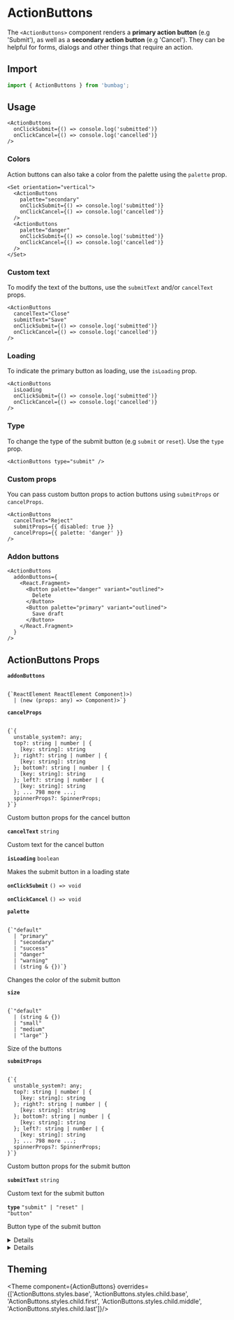 
# ActionButtons

The `<ActionButtons>` component renders a **primary action button** (e.g 'Submit'), as well as a **secondary action button** (e.g 'Cancel').
They can be helpful for forms, dialogs and other things that require an action.

## Import

```jsx
import { ActionButtons } from 'bumbag';
```

## Usage

```jsx-live
<ActionButtons
  onClickSubmit={() => console.log('submitted')}
  onClickCancel={() => console.log('cancelled')}
/>
```

### Colors

Action buttons can also take a color from the palette using the `palette` prop.

```jsx-live
<Set orientation="vertical">
  <ActionButtons
    palette="secondary"
    onClickSubmit={() => console.log('submitted')}
    onClickCancel={() => console.log('cancelled')}
  />
  <ActionButtons
    palette="danger"
    onClickSubmit={() => console.log('submitted')}
    onClickCancel={() => console.log('cancelled')}
  />
</Set>
```

### Custom text

To modify the text of the buttons, use the `submitText` and/or `cancelText` props.

```jsx-live
<ActionButtons
  cancelText="Close"
  submitText="Save"
  onClickSubmit={() => console.log('submitted')}
  onClickCancel={() => console.log('cancelled')}
/>
```

### Loading

To indicate the primary button as loading, use the `isLoading` prop.

```jsx-live
<ActionButtons
  isLoading
  onClickSubmit={() => console.log('submitted')}
  onClickCancel={() => console.log('cancelled')}
/>
```

### Type

To change the type of the submit button (e.g `submit` or `reset`). Use the `type` prop.

```jsx-live
<ActionButtons type="submit" />
```

### Custom props

You can pass custom button props to action buttons using `submitProps` or `cancelProps`.

```jsx-live
<ActionButtons
  cancelText="Reject"
  submitProps={{ disabled: true }}
  cancelProps={{ palette: 'danger' }}
/>
```

### Addon buttons

```jsx-live
<ActionButtons
  addonButtons={
    <React.Fragment>
      <Button palette="danger" variant="outlined">
        Delete
      </Button>
      <Button palette="primary" variant="outlined">
        Save draft
      </Button>
    </React.Fragment>
  }
/>
```

## ActionButtons Props

<!-- Automatically generated -->

**<Code fontSize="150" marginRight="major-1">addonButtons</Code>**  

<Code isBlock palette="primary" fontSize="150" padding="minor-1" marginBottom="major-2">
{`ReactElement<any, string
  | ((props: any) => ReactElement<any, string
  | ...
  | (new (props: any) => Component<any, any, any>)>)
  | (new (props: any) => Component<any, any, any>)>`}
</Code>

<Divider marginTop="major-2" marginBottom="major-2" />

**<Code fontSize="150" marginRight="major-1">cancelProps</Code>**  

<Code isBlock palette="primary" fontSize="150" padding="minor-1" marginBottom="major-2">
{`{
  unstable_system?: any;
  top?: string | number | {
    [key: string]: string
  }; right?: string | number | {
    [key: string]: string
  }; bottom?: string | number | {
    [key: string]: string
  }; left?: string | number | {
    [key: string]: string
  }; ... 798 more ...;
  spinnerProps?: SpinnerProps;
}`}
</Code>

Custom button props for the cancel button

<Divider marginTop="major-2" marginBottom="major-2" />

**<Code fontSize="150" marginRight="major-1">cancelText</Code>** <Code fontSize="100" palette="primary">string</Code> 

Custom text for the cancel button

<Divider marginTop="major-2" marginBottom="major-2" />

**<Code fontSize="150" marginRight="major-1">isLoading</Code>** <Code fontSize="100" palette="primary">boolean</Code> 

Makes the submit button in a loading state

<Divider marginTop="major-2" marginBottom="major-2" />

**<Code fontSize="150" marginRight="major-1">onClickSubmit</Code>** <Code fontSize="100" palette="primary">() =&#62; void</Code> 

<Divider marginTop="major-2" marginBottom="major-2" />

**<Code fontSize="150" marginRight="major-1">onClickCancel</Code>** <Code fontSize="100" palette="primary">() =&#62; void</Code> 

<Divider marginTop="major-2" marginBottom="major-2" />

**<Code fontSize="150" marginRight="major-1">palette</Code>**  

<Code isBlock palette="primary" fontSize="150" padding="minor-1" marginBottom="major-2">
{`"default"
  | "primary"
  | "secondary"
  | "success"
  | "danger"
  | "warning"
  | (string & {})`}
</Code>

Changes the color of the submit button

<Divider marginTop="major-2" marginBottom="major-2" />

**<Code fontSize="150" marginRight="major-1">size</Code>**  

<Code isBlock palette="primary" fontSize="150" padding="minor-1" marginBottom="major-2">
{`"default"
  | (string & {})
  | "small"
  | "medium"
  | "large"`}
</Code>

Size of the buttons

<Divider marginTop="major-2" marginBottom="major-2" />

**<Code fontSize="150" marginRight="major-1">submitProps</Code>**  

<Code isBlock palette="primary" fontSize="150" padding="minor-1" marginBottom="major-2">
{`{
  unstable_system?: any;
  top?: string | number | {
    [key: string]: string
  }; right?: string | number | {
    [key: string]: string
  }; bottom?: string | number | {
    [key: string]: string
  }; left?: string | number | {
    [key: string]: string
  }; ... 798 more ...;
  spinnerProps?: SpinnerProps;
}`}
</Code>

Custom button props for the submit button

<Divider marginTop="major-2" marginBottom="major-2" />

**<Code fontSize="150" marginRight="major-1">submitText</Code>** <Code fontSize="100" palette="primary">string</Code> 

Custom text for the submit button

<Divider marginTop="major-2" marginBottom="major-2" />

**<Code fontSize="150" marginRight="major-1">type</Code>** <Code fontSize="100" palette="primary">&#34;submit&#34; | &#34;reset&#34; | &#34;button&#34;</Code> 

Button type of the submit button

<Divider marginTop="major-2" marginBottom="major-2" />

<details><Box use="summary" marginBottom="major-2">Inherits <code><strong>Set</strong></code> props</Box>

**<Code fontSize="150" marginRight="major-1">isFilled</Code>** <Code fontSize="100" palette="primary">boolean</Code> 

Indicates if the set items should span the width of the set.

<Divider marginTop="major-2" marginBottom="major-2" />

**<Code fontSize="150" marginRight="major-1">orientation</Code>** <Code fontSize="100" palette="primary">&#34;horizontal&#34; | &#34;vertical&#34;</Code> 

Indicates the orientation of the set.

<Divider marginTop="major-2" marginBottom="major-2" />

**<Code fontSize="150" marginRight="major-1">spacing</Code>** <Code fontSize="100" palette="primary">string</Code> 

Sets the spacing between items.

<Divider marginTop="major-2" marginBottom="major-2" />

**<Code fontSize="150" marginRight="major-1">verticalBelow</Code>**  

<Code isBlock palette="primary" fontSize="150" padding="minor-1" marginBottom="major-2">
{`"tablet"
  | "mobile"
  | "fullHD"
  | "widescreen"
  | "desktop"
  | "min-fullHD"
  | "max-fullHD"
  | "min-widescreen"
  | "max-widescreen"
  | "min-desktop"
  | "max-desktop"
  | "min-tablet"
  | "max-tablet"
  | "min-mobile"
  | "max-mobile"`}
</Code>

Indicates the breakpoint at which the set should become vertical.

<Divider marginTop="major-2" marginBottom="major-2" />

</details>
            

<details><Box use="summary" marginBottom="major-2">Inherits <code><strong>Box</strong></code> props</Box>

**<Code fontSize="150" marginRight="major-1">use</Code>**  

<Code isBlock palette="primary" fontSize="150" padding="minor-1" marginBottom="major-2">
{`string
  | (ComponentClass<any, any> & { useProps: any; })
  | (FunctionComponent<any> & { useProps: any; })`}
</Code>

<Divider marginTop="major-2" marginBottom="major-2" />

**<Code fontSize="150" marginRight="major-1">className</Code>** <Code fontSize="100" palette="primary">string</Code> 

<Divider marginTop="major-2" marginBottom="major-2" />

**<Code fontSize="150" marginRight="major-1">children</Code>**  

<Code isBlock palette="primary" fontSize="150" padding="minor-1" marginBottom="major-2">
{`string
  | number
  | boolean
  | {}
  | ReactElement<any, string
  | ((props: any) => ReactElement<any, string
  | ...
  | (new (props: any) => Component<any, any, any>)>)
  | (new (props: any) => Component<...>)>
  | ReactNodeArray
  | ReactPortal
  | ((props: BoxProps) => ReactNode)`}
</Code>

<Divider marginTop="major-2" marginBottom="major-2" />

**<Code fontSize="150" marginRight="major-1">alignX</Code>** <Code fontSize="100" palette="primary">&#34;right&#34; | &#34;left&#34; | &#34;center&#34;</Code> 

<Divider marginTop="major-2" marginBottom="major-2" />

**<Code fontSize="150" marginRight="major-1">alignY</Code>** <Code fontSize="100" palette="primary">&#34;top&#34; | &#34;bottom&#34; | &#34;center&#34;</Code> 

<Divider marginTop="major-2" marginBottom="major-2" />

**<Code fontSize="150" marginRight="major-1">altitude</Code>** <Code fontSize="100" palette="primary">string</Code> 

<Divider marginTop="major-2" marginBottom="major-2" />

**<Code fontSize="150" marginRight="major-1">variant</Code>** <Code fontSize="100" palette="primary">string</Code> 

<Divider marginTop="major-2" marginBottom="major-2" />

**<Code fontSize="150" marginRight="major-1">colorMode</Code>** <Code fontSize="100" palette="primary">string</Code> 

<Divider marginTop="major-2" marginBottom="major-2" />

**<Code fontSize="150" marginRight="major-1">disabled</Code>** <Code fontSize="100" palette="primary">boolean</Code> 

<Divider marginTop="major-2" marginBottom="major-2" />

**<Code fontSize="150" marginRight="major-1">overrides</Code>**  

<Code isBlock palette="primary" fontSize="150" padding="minor-1" marginBottom="major-2">
{`{
  useCSSVariables?: boolean;
  altitudes?: AltitudesThemeConfig;
  borders?: BordersThemeConfig;
  borderRadii?: BorderRadiiThemeConfig;
  ... 94 more ...;
  Template?: TemplateThemeConfig;
}`}
</Code>

<Divider marginTop="major-2" marginBottom="major-2" />

**<Code fontSize="150" marginRight="major-1">elementRef</Code>** <Code fontSize="100" palette="primary">((instance: any) =&#62; void) | RefObject&#60;any&#62;</Code> 

<Divider marginTop="major-2" marginBottom="major-2" />

**<Code fontSize="150" marginRight="major-1">themeKey</Code>** <Code fontSize="100" palette="primary">string</Code> 

<Divider marginTop="major-2" marginBottom="major-2" />

</details>
            

## Theming

<Theme
  component={ActionButtons}
  overrides={['ActionButtons.styles.base', 'ActionButtons.styles.child.base', 'ActionButtons.styles.child.first', 'ActionButtons.styles.child.middle', 'ActionButtons.styles.child.last']}/>
